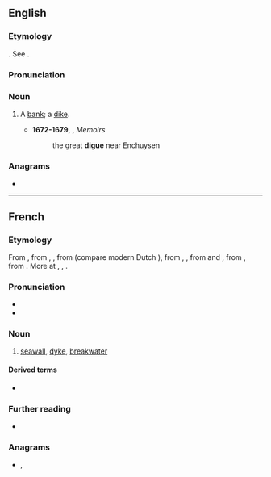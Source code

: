 {{also|digué}}
==English==

===Etymology===
{{etyl|fr|en}}. See {{m|en|dike}}.

===Pronunciation===
{{rfp|en}}

===Noun===
{{en-noun}}

# {{lb|en|obsolete}} A [[bank]]; a [[dike]].
#* '''1672-1679''',  {{w|Sir William Temple, 1st Baronet|William Temple}}, ''Memoirs''
#*:the great '''digue''' near Enchuysen

{{Webster 1913}}

===Anagrams===
* {{anagrams|en|a=degiu|Guide|guide|iudge}}

----

==French==

===Etymology===
From {{etyl|frm|fr}} {{m|frm|digue}}, from {{etyl|fro|fr}} {{m|fro|dike}}, {{m|fro|diic}}, from {{etyl|dum|fr}} {{m|dum|dijc}} (compare modern Dutch {{m|nl|dijk}}), from {{etyl|odt|fr}} {{m|odt|diic}}, {{m|odt|dīc}}, from {{der|fr|frk|-}} and {{der|fr|gmw-pro|*dīk}}, from {{etyl|gem-pro|fr}} {{m|gem-pro|*dīkaz||pool}}, from {{etyl|ine-pro|fr}} {{m|ine-pro|*dʰeygʷ-||to stick, stab, pierce, dig}}. More at {{l|en|dig}}, {{l|en|dike}}, {{l|en|ditch}}.

===Pronunciation===
* {{fr-IPA}}
* {{audio|fr|LL-Q150 (fra)-0x010C-digue.wav|Audio}}

===Noun===
{{fr-noun|f}}

# [[seawall]], [[dyke]], [[breakwater]]

====Derived terms====
* {{l|fr|endiguer}}

===Further reading===
* {{R:TLFi}}

===Anagrams===
* {{l|fr|guide}}, {{l|fr|guidé}}

{{C|fr|Walls and fences}}